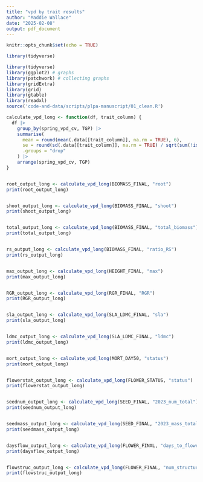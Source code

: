 ```yaml
---
title: "vpd by trait results"
author: "Maddie Wallace"
date: "2025-02-08"
output: pdf_document
---
```


```r
knitr::opts_chunk$set(echo = TRUE)
```


```r
library(tidyverse)

library(tidyverse)
library(ggplot2) # graphs
library(patchwork) # collecting graphs
library(gridExtra)
library(grid)
library(gtable)
library(readxl)
source('code-and-data/scripts/plpa-manuscript/01_clean.R')

calculate_vpd_long <- function(df, trait_column) {
  df |> 
    group_by(spring_vpd_cv, TGP) |> 
    summarise(
      mean = round(mean(.data[[trait_column]], na.rm = TRUE), 6),
      se = round(sd(.data[[trait_column]], na.rm = TRUE) / sqrt(sum(!is.na(.data[[trait_column]]))), 6),
      .groups = "drop"
    ) |> 
    arrange(spring_vpd_cv, TGP)
}


root_output_long <- calculate_vpd_long(BIOMASS_FINAL, "root")
print(root_output_long)


shoot_output_long <- calculate_vpd_long(BIOMASS_FINAL, "shoot")
print(shoot_output_long)


total_output_long <- calculate_vpd_long(BIOMASS_FINAL, "total_biomass")
print(total_output_long)


rs_output_long <- calculate_vpd_long(BIOMASS_FINAL, "ratio_RS")
print(rs_output_long)


max_output_long <- calculate_vpd_long(HEIGHT_FINAL, "max")
print(max_output_long)


RGR_output_long <- calculate_vpd_long(RGR_FINAL, "RGR")
print(RGR_output_long)


sla_output_long <- calculate_vpd_long(SLA_LDMC_FINAL, "sla")
print(sla_output_long)


ldmc_output_long <- calculate_vpd_long(SLA_LDMC_FINAL, "ldmc")
print(ldmc_output_long)


mort_output_long <- calculate_vpd_long(MORT_DAY50, "status")
print(mort_output_long)


flowerstat_output_long <- calculate_vpd_long(FLOWER_STATUS, "status")
print(flowerstat_output_long)


seednum_output_long <- calculate_vpd_long(SEED_FINAL, "2023_num_total")
print(seednum_output_long)


seedmass_output_long <- calculate_vpd_long(SEED_FINAL, "2023_mass_total_g")
print(seedmass_output_long)


daysflow_output_long <- calculate_vpd_long(FLOWER_FINAL, "days_to_flower")
print(daysflow_output_long)


flowstruc_output_long <- calculate_vpd_long(FLOWER_FINAL, "num_structure")
print(flowstruc_output_long)


```


